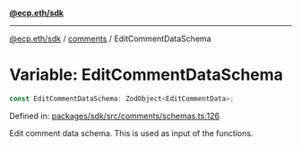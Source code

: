 [**@ecp.eth/sdk**](../../index.mdx)

***

[@ecp.eth/sdk](/sdk-reference/index.mdx) / [comments](/sdk-reference/comments/index.mdx) / EditCommentDataSchema

# Variable: EditCommentDataSchema

```ts
const EditCommentDataSchema: ZodObject<EditCommentData>;
```

Defined in: [packages/sdk/src/comments/schemas.ts:126](https://github.com/ecp-eth/comments-monorepo/blob/main/packages/sdk/src/comments/schemas.ts#L126)

Edit comment data schema. This is used as input of the functions.
